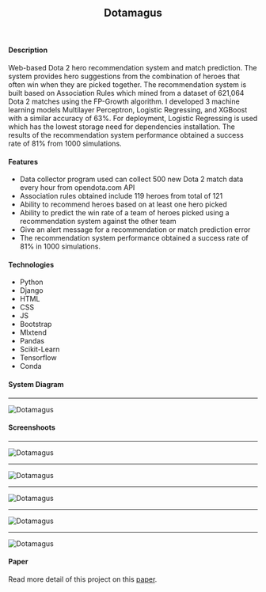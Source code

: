 ## <center> Dotamagus </center>
<br/>

#### Description
Web-based Dota 2 hero recommendation system and match prediction. The system provides hero suggestions from the combination of heroes that often win when they are picked together. The recommendation system is built based on Association Rules which mined from a dataset of 621,064 Dota 2 matches using the FP-Growth algorithm. I developed 3 machine learning models Multilayer Perceptron, Logistic Regressing, and XGBoost with a similar accuracy of 63%. For deployment, Logistic Regressing is used which has the lowest storage need for dependencies installation. The results of the recommendation system performance obtained a success rate of 81% from 1000 simulations.

#### Features
* Data collector program used can collect 500 new Dota 2 match data every hour from opendota.com API
* Association rules obtained include 119 heroes from total of 121
* Ability to recommend heroes based on at least one hero picked
* Ability to predict the win rate of a team of heroes picked using a recommendation system against the other team
* Give an alert message for a recommendation or match prediction error
* The recommendation system performance obtained a success rate of 81% in 1000 simulations.

#### Technologies
* Python
* Django
* HTML
* CSS
* JS
* Bootstrap
* Mlxtend
* Pandas
* Scikit-Learn
* Tensorflow
* Conda

#### System Diagram
***
![Dotamagus](./images/system.png)

#### Screenshoots
***
![Dotamagus](./images/recommend.jpg)
***
![Dotamagus](./images/prediction.jpg)
***
![Dotamagus](./images/collector.jpg)
***
![Dotamagus](./images/mining.jpg)
***
![Dotamagus](./images/model.jpg)

#### Paper
Read more detail of this project on this <a href="https://github.com/erwintobing15/dotamagus/raw/assets/paper.pdf" download>paper</a>.

